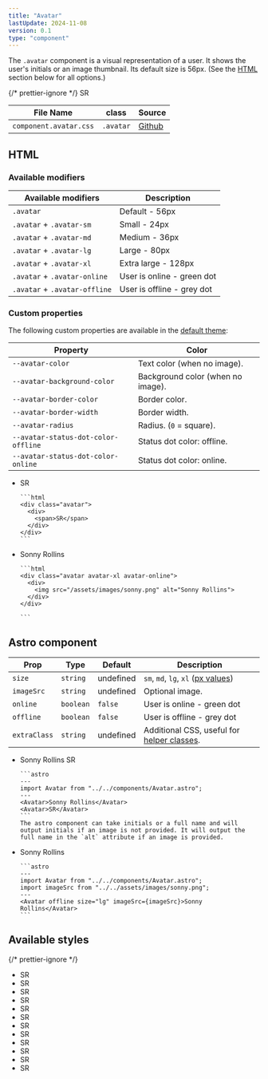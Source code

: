 ```yaml
---
title: "Avatar"
lastUpdate: 2024-11-08
version: 0.1
type: "component"
---
```



<section class="prose">

The `.avatar` component is a visual representation of a user. It shows the user's initials or an image thumbnail.
Its default size is 56px. (See the [HTML](#html) section below for all options.)

{/* prettier-ignore */}
<Avatar online size="xl" imageSrc={imageSrc}>SR</Avatar>

<div class="docs_oversizedTable">

| File Name              | class     | Source      |
| ---------------------- | --------- | ----------- |
| `component.avatar.css` | `.avatar` | [Github][1] |

</div>

[1]: https://github.com/minimaldesign/mCSS/blob/main/src/styles/component.avatar.css

</section>

## HTML

<section class="prose">

### Available modifiers

<div class="docs_oversizedTable">

| Available modifiers           | Description                |
| ----------------------------- | -------------------------- |
| `.avatar`                     | Default - 56px             |
| `.avatar` + `.avatar-sm`      | Small - 24px               |
| `.avatar` + `.avatar-md`      | Medium - 36px              |
| `.avatar` + `.avatar-lg`      | Large - 80px               |
| `.avatar` + `.avatar-xl`      | Extra large - 128px        |
| `.avatar` + `.avatar-online`  | User is online - green dot |
| `.avatar` + `.avatar-offline` | User is offline - grey dot |

</div>

### Custom properties

The following custom properties are available in the [default theme](/docs/themes):

<div class="docs_oversizedTable">

| Property                            | Color                             |
| ----------------------------------- | --------------------------------- |
| `--avatar-color`                    | Text color (when no image).       |
| `--avatar-background-color`         | Background color (when no image). |
| `--avatar-border-color`             | Border color.                     |
| `--avatar-border-width`             | Border width.                     |
| `--avatar-radius`                   | Radius. (`0` = square).           |
| `--avatar-status-dot-color-offline` | Status dot color: offline.        |
| `--avatar-status-dot-color-online`  | Status dot color: online.         |

</div>

</section>

<ul class="docs_examples">
  <li>
    <Avatar>SR</Avatar>

    ```html
    <div class="avatar">
      <div>
        <span>SR</span>
      </div>
    </div>
    ```

  </li>
  <li>
    <Avatar online size="xl" imageSrc={imageSrc}>Sonny Rollins</Avatar>

    ```html
    <div class="avatar avatar-xl avatar-online">
      <div>
        <img src="/assets/images/sonny.png" alt="Sonny Rollins">
      </div>
    </div>

    ```

  </li>
</ul>

## Astro component

<div class="docs_oversizedTable prose">

| Prop         | Type      | Default   | Description                                                 |
| ------------ | --------- | --------- | ----------------------------------------------------------- |
| `size`       | `string`  | undefined | `sm`, `md`, `lg`, `xl` ([px values](#html))                 |
| `imageSrc`   | `string`  | undefined | Optional image.                                             |
| `online`     | `boolean` | `false`   | User is online - green dot                                  |
| `offline`    | `boolean` | `false`   | User is offline - grey dot                                  |
| `extraClass` | `string`  | undefined | Additional CSS, useful for [helper classes](/docs/helpers). |

</div>

<ul class="docs_examples prose">
  <li>
    <Avatar>Sonny Rollins</Avatar>
    <Avatar>SR</Avatar>

    ```astro
    ---
    import Avatar from "../../components/Avatar.astro";
    ---
    <Avatar>Sonny Rollins</Avatar>
    <Avatar>SR</Avatar>
    ```
    The astro component can take initials or a full name and will output initials if an image is not provided. It will output the full name in the `alt` attribute if an image is provided.

  </li>
  <li>
    <Avatar offline size="lg" imageSrc={imageSrc}>Sonny Rollins</Avatar>

    ```astro
    ---
    import Avatar from "../../components/Avatar.astro";
    import imageSrc from "../../assets/images/sonny.png";
    ---
    <Avatar offline size="lg" imageSrc={imageSrc}>Sonny Rollins</Avatar>
    ```

  </li>
</ul>

## Available styles

{/* prettier-ignore */}
<ul class="docs_examples grid grid-flush" col="2">
  <li><Avatar size="sm" imageSrc={imageSrc}>SR</Avatar></li>
  <li><Avatar size="sm">SR</Avatar></li>
  <li><Avatar size="md" imageSrc={imageSrc}>SR</Avatar></li>
  <li><Avatar size="md">SR</Avatar></li>
  <li><Avatar imageSrc={imageSrc}>SR</Avatar></li>
  <li><Avatar>SR</Avatar></li>
  <li><Avatar size="lg" imageSrc={imageSrc}>SR</Avatar></li>
  <li><Avatar size="lg">SR</Avatar></li>
  <li><Avatar size="xl" imageSrc={imageSrc}>SR</Avatar></li>
  <li><Avatar size="xl">SR</Avatar></li>
  <li><Avatar offline size="xl" imageSrc={imageSrc}>SR</Avatar></li>
  <li><Avatar online size="xl">SR</Avatar></li>
</ul>
